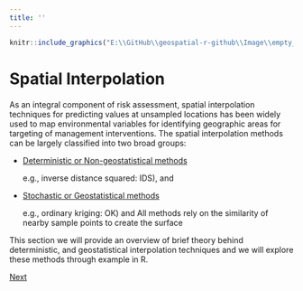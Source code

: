 ```yaml
---
title: ''
---
```


```r
knitr::include_graphics("E:\\GitHub\\geospatial-r-github\\Image\\empty_banner.png")
```
<div style="margin-bottom:20px;">
</div>

# Spatial Interpolation
<div style="margin-bottom:20px;">
</div>

As an integral component of risk assessment, spatial interpolation techniques for predicting values at unsampled locations has been widely used to map environmental variables for identifying geographic areas for targeting of management interventions. The spatial interpolation methods can be largely classified into two broad groups: 

* [Deterministic or Non-geostatistical methods](deterministic-methods-for-spatial-interpolation.html)

    e.g., inverse distance squared: IDS), and 

* [Stochastic or Geostatistical methods](geostatistical-methods-for-spatial-interpolation.html) 

    e.g., ordinary kriging: OK) and  All methods rely on the similarity of nearby sample points to create the surface

This section we will provide an overview of brief theory behind deterministic, and geostatistical interpolation techniques and we will explore these methods through example in R. 


[Next](about-d.html)